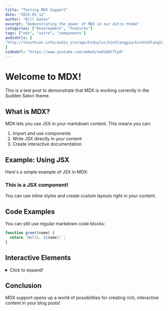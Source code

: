 ```yaml
---
title: "Testing MDX Support"
date: "2025-01-12"
author: "Bill Gates"
excerpt: "Demonstrating the power of MDX in our Astro theme"
categories: ["Development", "Features"]
tags: ["mdx", "astro", "components"]
audioUrls: [
"http://tosuthien.info/audio_storage/htduyluc/kinhlanggia/kinh%20lang%20gia%201.mp3",
]
videoUrl: "https://www.youtube.com/embed/vwOi8UCTCp0"
---
```


# Welcome to MDX!

This is a test post to demonstrate that MDX is working correctly in the Sudden Satori theme.

## What is MDX?

MDX lets you use JSX in your markdown content. This means you can:

1. Import and use components
2. Write JSX directly in your content
3. Create interactive documentation

## Example: Using JSX

Here's a simple example of JSX in MDX:

<div style={{ padding: '20px', backgroundColor: '#f5f5f5', borderRadius: '8px', marginBottom: '20px' }}>
  <h3 style={{ color: '#dc2626', marginBottom: '10px' }}>This is a JSX component!</h3>
  <p>You can use inline styles and create custom layouts right in your content.</p>
</div>

## Code Examples

You can still use regular markdown code blocks:

```javascript
function greet(name) {
  return `Hello, ${name}!`;
}
```

## Interactive Elements

<details>
  <summary style={{ cursor: 'pointer', fontWeight: 'bold', marginBottom: '10px' }}>Click to expand!</summary>
  <p>This is a native HTML details element that provides interactivity without JavaScript.</p>
</details>

## Conclusion

MDX support opens up a world of possibilities for creating rich, interactive content in your blog posts!
